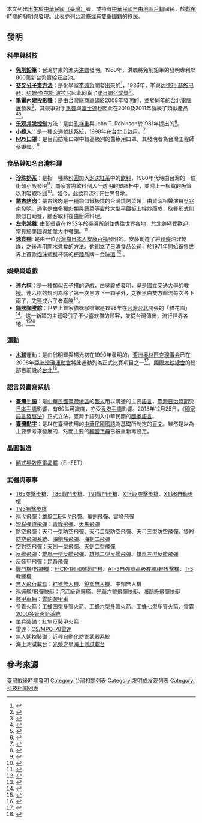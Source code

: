 本文列出[[出生|出生]]於[[中華民國（臺灣）|中華民國（臺灣）]]者，或持有[[中華民國國籍|中華民國自由地區戶籍]]國民，於[[臺灣戰後時期|戰後時期]]的[[發明|發明]]與[[發現|發現]]。此表亦列[[台灣裔|台灣裔]]或有雙重國籍的[[移民|移民]]。

== 發明 ==
===科學與科技===
*'''[[免削鉛筆|免削鉛筆]]'''：台灣屏東的漁夫[[洪蠣|洪蠣]]發明。1960年，洪蠣將免削鉛筆的發明專利以800萬新台幣賣給[[莊金池|莊金池]]。
*'''[[交叉分子束方法|交叉分子束方法]]'''：是化學家[[李遠哲|李遠哲]]開發出來的<ref>{{cite journal|last1=Lin|first1=M.C.|last2=Lin|first2=S.H.|last3=Neumark|first3=D.M.|title=Y.T. Lee Preface|journal=The Journal of Physical Chemistry A|date=1997-09-04|volume=101|issue=36|pages=6339–6340|url=http://pubs.acs.org/doi/pdf/10.1021/jp971954n|doi=10.1021/jp971954n}}</ref>，1986年，李與[[达德利·赫施巴赫|达德利·赫施巴赫]]、[[约翰·查尔斯·波拉尼|约翰·查尔斯·波拉尼]]因此同獲了[[諾貝爾化學獎|諾貝爾化學獎]]<ref>{{cite web|title=The dynamics of chemical reactions - a fascinating new field of research|url=http://pubs.acs.org/doi/pdf/10.1021/jp971954n|website=Nobel Prizes|date=1986-10-15|publisher=Nobel Foundation}}</ref>。
*'''[[筆電|筆電]]內建[[投影機|投影機]]'''：是由台灣廠商[[華碩|華碩]]於2008年發明的，並於同年的[[台北國際電腦展覽會|台北電腦展]]發表<ref>{{cite news|last1=Herrman|first1=John|title=ASUS Laptop With Built-In Projector Raises PowerPoint Threat to "Critical"|url=http://gizmodo.com/5013328/asus-laptop-with-built-in-projector-raises-powerpoint-threat-to-critical|work=Gizmodo|date=2008-06-05}}</ref>，其競爭對手[[惠普|惠普]]與[[富士通|富士通]]也因此在2010及2011年發表了類似產品<ref>{{cite news|last1=Stevens|first1=Tim|title=HP launching tablets and notebooks with integrated pico projectors this year?|url=http://www.engadget.com/2010/01/21/hp-launching-tablets-and-notebooks-with-integrated-pico-projecto/|work=Engadget|date=2010-01-21}}</ref><ref>{{cite news|last1=Robinson|first1=Mark|title=Fujitsu Notebook Ditches Optical Drive, Packs Pico Projector|url=http://www.wired.com/2011/04/fujitsu-notebook-ditches-optical-drive-packs-pico-projector/|work=Wired|date=2011-04-22}}</ref>。
* '''[[乐观并发控制|乐观并发控制]]'''方法：是由[[孔祥重|孔祥重]]與John T. Robinson於1981年提出的<ref>{{cite journal|last1=Kung|first1=H.T.|last2=Robinson|first2=John T.|title=On optimistic methods for concurrency control|journal=ACM Transactions on Database Systems|date=June 1981|volume=6|issue=2|doi=10.1145/319566.319567}}</ref>。
*'''[[台灣的動畫式行人專用號誌|小綠人]]'''：是一種交通號誌系統，1998年在[[台北市|台北市]]啟用。<ref>{{Cite web|title=Xiaolüren’s 17th birthday
|url=https://www.google.com/doodles/xiaolurens-17th-birthday}}</ref>
* '''[[N95口罩|N95口罩]]'''：是目前防疫口罩中較高級別的醫療用口罩，其發明者為台灣工程師[[蔡秉燚|蔡秉燚]]。<ref>{{cite web |title=蔡秉燚：N95口罩之父忙碌的退休人生 |url=https://www.bbc.com/zhongwen/trad/world-54022451 |website=BBC News |publisher=BBC |accessdate=2021-12-31}}</ref>

===食品與知名台灣料理===
{{See also|臺灣料理|台灣飲食|台灣小吃}}
*'''[[珍珠奶茶|珍珠奶茶]]'''：是指一種將[[粉圓|粉圓]]加入[[泡沫紅茶|泡沫紅茶]]中的[[飲料|飲料]]，1980年代時由台灣的一位街頭小販發明<ref name="tea">{{cite book|last=Martin|first=Laura C.|title=Tea: The drink that changed the world|year=2007|publisher=Tuttle Publishing|location=Rutland|isbn=9780804837248|page=219}}</ref>，商家會將飲料倒入半透明的[[塑膠|塑膠]]杯中，並附上一根寬的[[吸管|吸管]]以供吸取[[粉圓|粉圓]]<ref>{{cite book|last=Lovegren|first=Sylvia|title=The Oxford Encyclopedia of Food and Drink in America|year=2013|publisher=Oxford University Press|isbn=978-0-19-973496-2|page=223}}</ref>。如今，此飲料流行在世界各地。
*'''[[蒙古烤肉|蒙古烤肉]]'''：蒙古烤肉是一種類似鐵板燒的台灣燒烤菜餚，由資深相聲演員[[吳兆南|吳兆南]]發明。通常是由多種肉類與蔬菜等置於大型平鐵板上拌炒而成，取餐形式則類似自助餐，顧客取料後由廚師料理。
*'''[[左宗棠雞|左宗棠雞]]''': 由[[彭長貴|彭長貴]]在1952年於臺灣所創並傳往世界各地，於[[北美|北美]]極受歡迎，常見於美國與加拿大中餐館。<ref>{{cite news |author1=鍾元 |title=左宗棠雞創始人彭長貴在台辭世 享壽98歲 |url=https://www.epochtimes.com/b5/16/12/1/n8549006.htm |accessdate=2021-01-31 |publisher=大紀元新聞網 |date=2016-12-01}}</ref>
*'''[[即食麵|速食麵]]''': 是由一位[[台灣裔|台灣裔]][[日本人|日本人]][[安藤百福|安藤百福]]發明的。安藤創造了將[[麵條|麵條]]油炸乾燥，之後再用[[開水|開水]]煮食的方法。他創立了[[日清食品|日清食品]]公司，於1971年開始銷售世界上首款[[泡沫塑料|泡沫塑料]]杯裝的[[杯麵|杯麵]]品牌－[[合味道|合味道]] <ref>{{cite book|last=Laudan|first=Rachel|title=Cuisine and Empire: Cooking in World History|url=https://archive.org/details/cuisineempirecoo0000laud|year=2013|publisher=University of California Press|isbn=978-0-520-95491-5|pages=[https://archive.org/details/cuisineempirecoo0000laud/page/310 310]–311}}</ref> 。

===娛樂與遊戲===
*'''[[連六棋|連六棋]]'''：是一種類似[[五子棋|五子棋]]的遊戲，由[[吳毅成|吳毅成]]發明，吳是[[國立交通大學|國立交通大學]]的[[教授|教授]]。連六棋的規則為除了第一次黑方下一顆子外，之後黑白雙方輪流每次各下兩子，先連成六子者獲勝<ref>{{cite journal|last1=Wu|first1=I-Chen|last2=Huang|first2=Dei-Yen|title=A New Family of k-in-a-Row Games|journal=A New Family of k-in-a-Row Games|date=2006|volume=4250|pages=180-194|doi=10.1007/11922155_14}}</ref>。
*'''[[貓咪咖啡館|貓咪咖啡館]]'''：世界上首家貓咪咖啡館是1998年在[[台灣|台灣]][[台北|台北]]開張的「貓花園」<ref name="日经">{{cite web|script-title=ja:【今回のお題】話題の「猫カフェ」に来るお客さんってどんな人たち？|url=http://trendy.nikkeibp.co.jp/article/column/20080422/1009762/|website=[[日本經濟新聞|日本經濟新聞]]|accessdate=2018-03-04|archiveurl=https://web.archive.org/web/20180304112208/http://trendy.nikkeibp.co.jp/article/column/20080422/1009762/?rt=nocnt|archivedate=2018-03-04|language=ja|date=2008-05-02|dead-url=no}}</ref>。这一新颖的主题吸引了不少喜欢猫的顾客，並從台灣傳出，流行世界各地。<ref>{{cite web |last1=Poletick |first1=Rachel |title=A Brief History of the Cat Café |url=https://catcafesd.com/about/ |publisher=Mental Floss |accessdate=2020-07-27}}</ref><ref>{{cite news |last1=Lemmin-Woolfrey |first1=Ulrike |last2=Lastoe |first2=Stacey |title='Cats' is a disaster, but cats aren't: The best cat cafes to show your solidarity with our beloved companions |url=https://www.cnn.com/travel/article/cat-cafes-world/index.html |accessdate=2020-07-27 |agency=CNN |publisher=Cable News Network. |date=2019-07-19}}</ref>

===運動===
*'''[[木球_(台灣)|木球]]'''運動：是由翁明輝與楊光初在1990年發明的，[[亚洲奥林匹克理事会|亚洲奥林匹克理事会]]已在2008年[[亞洲沙灘運動會|亞洲沙灘運動會]]將此運動列為正式比賽項目之一<ref>{{cite news|title=MOFA honors inventor of woodball|date=2007-07-06|url=http://www.taipeitimes.com/News/taiwan/archives/2007/07/06/2003368273|work=Taipei Times}}</ref>，[[國際木球總會|國際木球總會]]的總部目前設於[[台北|台北]]<ref>{{cite web|title=Historical innovation|url=http://iwbf-woodball.org/en/1-1.php|website=International Woodball Federation|publisher=International Woodball Federation}}</ref>。

===語言與書寫系統===
* '''[[臺灣手語|臺灣手語]]'''：是[[中華民國|中華民國]][[臺灣地區|臺灣地區]]的[[聾人|聾人]]用以溝通的主要[[語言|語言]]，[[臺灣日治時期|臺灣日治時期]]受[[日本手語|日本手語]]影響，有60%可識度，亦受[[香港手語|香港手語]]影響。2018年12月25日，《[[s:國家語言發展法|國家語言發展法]]》正式立法，臺灣手語列入中華民國的[[國家語言|國家語言]]。
* '''[[臺灣點字|臺灣點字]]'''：是以在臺灣使用的[[中華民國國語|中華民國國語]]為基礎所制定的[[盲文|盲文]]。雖然是以{{link-en|國際統一盲文字母|International uniformity of braille alphabets}}為主要參考來發展的，然而主要的[[輔音字母|輔音字母]]已被重新再設定。
===晶圓製造===
*[[鰭式場效應電晶體|鰭式場效應電晶體]]（FinFET）

===武器與軍事===
{{See also|中華民國國軍|國家中山科學研究院}}
* [[T65突擊步槍|T65突擊步槍]]、[[T86戰鬥步槍|T86戰鬥步槍]]、[[T91戰鬥步槍|T91戰鬥步槍]]、[[XT-97突擊步槍|XT-97突擊步槍]]、[[XT98自動步槍|XT98自動步槍]]
* [[T93狙擊步槍|T93狙擊步槍]]
*[[巡航导弹|巡弋飛彈]]：[[雄風二E巡弋飛彈|雄風二E巡弋飛彈]]、[[萬劍飛彈|萬劍飛彈]]、[[雲峰飛彈|雲峰飛彈]]
*[[短程彈道飛彈|短程彈道飛彈]]：[[青鋒飛彈|青鋒飛彈]]、[[天馬飛彈|天馬飛彈]]
*[[面對空飛彈|防空飛彈]]：[[天弓一型防空飛彈|天弓一型防空飛彈]]、[[天弓二型防空飛彈|天弓二型防空飛彈]]、[[天弓三型防空飛彈|天弓三型防空飛彈]]、[[捷羚防空飛彈系統|捷羚防空飛彈系統]]、[[海劍羚飛彈|海劍羚飛彈]]、[[海劍二飛彈|海劍二飛彈]]
*[[空对空导弹|空對空飛彈]]：[[天劍一型飛彈|天劍一型飛彈]]、[[天劍二型飛彈|天劍二型飛彈]]
*[[反艦飛彈|反艦飛彈]]：[[雄風一型反艦飛彈|雄風一型反艦飛彈]]、[[雄風二型反艦飛彈|雄風二型反艦飛彈]]、[[雄風三型反艦飛彈|雄風三型反艦飛彈]]
*[[反坦克导弹|反裝甲飛彈]]：[[昆吾飛彈|昆吾飛彈]]
*[[战斗机|戰鬥機]]/[[教練機|教練機]]：[[F-CK-1經國號戰鬥機|F-CK-1經國號戰鬥機]]、[[AT-3自強號高級教練/輕攻擊機|AT-3自強號高級教練/輕攻擊機]]、[[T-5教練機|T-5教練機]]
*[[無人航空載具|無人飛行載具]]：[[紅雀微型無人機|紅雀無人機]]、[[銳鳶無人機|銳鳶無人機]]、中翔無人機
*[[巡邏艦|巡邏艦]]/[[导弹快艇|飛彈快艇]]：[[沱江級巡邏艦|沱江級巡邏艦]]、[[光華六號飛彈快艇|光華六號飛彈快艇]]、[[海鷗級飛彈快艇|海鷗級飛彈快艇]]
*[[装甲车|裝甲車輛]]：[[雲豹裝甲車|雲豹裝甲車]]
*[[多管火箭炮|多管火箭]]：[[工蜂四型多管火箭|工蜂四型多管火箭]]、[[工蜂六型多管火箭|工蜂六型多管火箭]]、[[工蜂七型多管火箭|工蜂七型多管火箭]]、[[雷霆2000多管火箭系統|雷霆2000多管火箭系統]]
*單兵裝備：[[紅隼反裝甲火箭|紅隼反裝甲火箭]]
*雷達：[[MPQ-78雷達|CS/MPQ-78雷達]]
*無人遙控裝備：[[近程自動化防禦武器系統|近程自動化防禦武器系統]]
*海上測試載台：[[光榮之星海上測試載台|光榮之星海上測試載台]]

==參考來源==
{{reflist}}
{{Portal|臺灣|Taiwan-icon.svg}}
{{Taiwan topics}}
{{Discoveries_and_inventions}}
[[Category:臺灣戰後時期發明|]]
[[Category:台灣相關列表|Category:台灣相關列表]]
[[Category:发明或发现列表|Category:发明或发现列表]]
[[Category:科技相關列表|Category:科技相關列表]]
